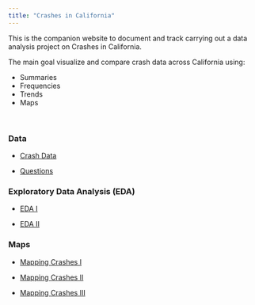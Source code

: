 ```yaml
---
title: "Crashes in California"
---
```


This is the companion website to document and track carrying out a data analysis 
project on Crashes in California.

The main goal visualize and compare crash data across California using:

- Summaries
- Frequencies
- Trends
- Maps


\


### Data

- [Crash Data](modules/mod01-data.html)   

- [Questions](modules/mod02-questions.html)   


### Exploratory Data Analysis (EDA)

- [EDA I](modules/mod03-eda1.html)   

- [EDA II](modules/mod04-eda2.html)   


### Maps

- [Mapping Crashes I](modules/mod05-mapping-crashes1.html)   

- [Mapping Crashes II](modules/mod06-mapping-crashes2.html)   

- [Mapping Crashes III](modules/mod07-mapping-crashes3.html)   

